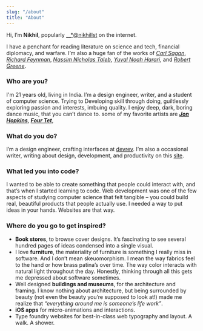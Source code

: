 ```yaml
---
slug: "/about"
title: "About"
---
```

Hi, I’m __Nikhil__, popularly [__*@nikhillst](https://twitter.com/nikhillst) on the internet. 

I have a penchant for reading literature on science and tech, financial diplomacy, and warfare. 
I’m also a huge fan of the works of [*Carl Sagan*](https://en.wikipedia.org/wiki/Carl_Sagan), [*Richard Feynman*](https://en.wikipedia.org/wiki/Richard_Feynman "Richard Feynman"), [*Nassim Nicholas Taleb*](https://en.wikipedia.org/wiki/Nassim_Nicholas_Taleb "Nassim Nicholas Taleb"), [*Yuval Noah Harari*](https://en.wikipedia.org/wiki/Yuval_Noah_Harari "Yuval Noah Harari"), and [*Robert Greene*](https://en.wikipedia.org/wiki/Robert_Greene_(American_author) "Robert Greene").


### Who are you?
I'm 21 years old, living in India. I’m a design engineer, writer, and a student of computer science. 
Trying to Developing skill through doing, guiltlessly exploring passion and interests, imbuing quality. 
I enjoy deep, dark, boring dance music, that you can’t dance to. some of my favorite artists are [__*Jon Hopkins*__](https://en.wikipedia.org/wiki/Jon_Hopkins "Jon Hopkins"), [__*Four Tet*__](https://en.wikipedia.org/wiki/Four_Tet "Four Tet"),


### What do you do?
I’m a design engineer, crafting interfaces at [devrev](https://devrev.ai).
I’m also a occasional writer, writing about design, development, and productivity on this [site](/).

### What led you into code?
I wanted to be able to create something that people could interact with, and that’s when I started learning to code. 
Web development was one of the few aspects of studying computer science that felt tangible – you could build real, beautiful products that people actually use. 
I needed a way to put ideas in your hands. Websites are that way.

### Where do you go to get inspired?
- __Book stores__, to browse cover designs. 
It’s fascinating to see several hundred pages of ideas condensed into a single visual. 
- I love __furniture__, the materiality of furniture is something I really miss in software. And I don’t mean skeuomorphism. 
I mean the way fabrics feel to the hand or how brass patina’s over time. The way color interacts with natural light throughout the day. 
Honestly, thinking through all this gets me depressed about software sometimes. 
- Well designed __buildings and museums__, for the architecture and framing. 
I know nothing about architecture, but being surrounded by beauty (not even the beauty you’re supposed to look at!) made me realize that *“everything around me is someone’s life work”*. 
- __iOS apps__ for micro-animations and interactions. 
- Type foundry websites for best-in-class web typography and layout. A walk. A shower.


